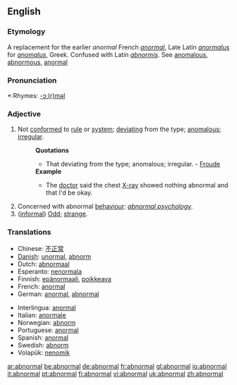 ==English==
===Etymology===
A replacement for the earlier ''anormal'' French ''[[anormal]]'', Late Latin ''[[anormalus]]'' for ''[[anomalus]]'', Greek. Confused with Latin ''[[abnormis]]''. See [[anomalous]], [[abnormous]], [[anormal]]

===Pronunciation===
*:Rhymes: [[Rhymes:English:-ɔː(r)məl|-ɔː(r)məl]]

===Adjective===
#Not [[conformed]] to [[rule]] or [[system]]; [[deviating]] from the type; [[anomalous]]; [[irregular]].
#:'''Quotations'''
#:*That deviating from the type; anomalous; irregular. - [[Froude]]
#:'''Example'''
#:*The [[doctor]] said the chest [[X-ray]] showed nothing abnormal and that I'd be okay.
#Concerned with abnormal [[behaviour]]: ''[[abnormal psychology]]''.
#([[informal]]) [[Odd]]; [[strange]].

=== Translations ===
{{top}}
*Chinese: [[不正常]]
*[[w:Danish language|Danish]]: [[unormal]], [[abnorm]]
*Dutch: [[abnormaal]]
*Esperanto: [[nenormala]]
*Finnish: [[epänormaali]], [[poikkeava]]
*French: [[anormal]]
*German: [[anormal]], [[abnormal]]
{{mid}}
*Interlingua: [[anormal]]
*Italian: [[anormale]]
*Norwegian: [[abnorm]]
*Portuguese: [[anormal]]
*Spanish: [[anormal]]
*Swedish: [[abnorm]]
*Volapük: [[nenomik]]
{{bottom}}

[[ar:abnormal]]
[[be:abnormal]]
[[de:abnormal]]
[[fr:abnormal]]
[[gl:abnormal]]
[[io:abnormal]]
[[it:abnormal]]
[[pt:abnormal]]
[[fi:abnormal]]
[[vi:abnormal]]
[[uk:abnormal]]
[[zh:abnormal]]